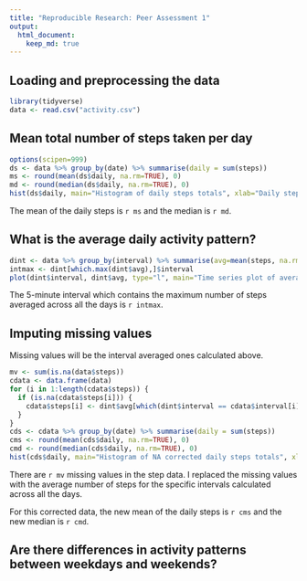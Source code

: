 ```yaml
---
title: "Reproducible Research: Peer Assessment 1"
output: 
  html_document:
    keep_md: true
---
```



## Loading and preprocessing the data

```r
library(tidyverse)
data <- read.csv("activity.csv")
```



## Mean total number of steps taken per day
```r
options(scipen=999)
ds <- data %>% group_by(date) %>% summarise(daily = sum(steps))
ms <- round(mean(ds$daily, na.rm=TRUE), 0)
md <- round(median(ds$daily, na.rm=TRUE), 0)
hist(ds$daily, main="Histogram of daily steps totals", xlab="Daily steps")
```

The mean of the daily steps is `r ms` and the median is `r md`.


## What is the average daily activity pattern?
```r
dint <- data %>% group_by(interval) %>% summarise(avg=mean(steps, na.rm=TRUE))
intmax <- dint[which.max(dint$avg),]$interval
plot(dint$interval, dint$avg, type="l", main="Time series plot of average steps per interval", xlab="Interval (5-minute)", ylab="Average steps")
```

The 5-minute interval which contains the maximum number of steps averaged across all the days is `r intmax`.

## Imputing missing values
Missing values will be the interval averaged ones calculated above.
```r
mv <- sum(is.na(data$steps))
cdata <- data.frame(data)
for (i in 1:length(cdata$steps)) {
  if (is.na(cdata$steps[i])) {
    cdata$steps[i] <- dint$avg[which(dint$interval == cdata$interval[i])]
  }
}
cds <- cdata %>% group_by(date) %>% summarise(daily = sum(steps))
cms <- round(mean(cds$daily, na.rm=TRUE), 0)
cmd <- round(median(cds$daily, na.rm=TRUE), 0)
hist(cds$daily, main="Histogram of NA corrected daily steps totals", xlab="Daily steps")
```

There are `r mv` missing values in the step data. I replaced the missing values with the average number of steps for the specific intervals calculated across all the days.

For this corrected data, the new mean of the daily steps is `r cms` and the new median is `r cmd`.


## Are there differences in activity patterns between weekdays and weekends?
